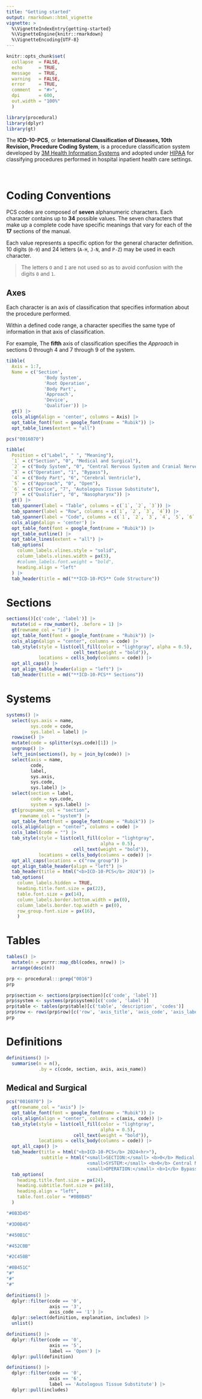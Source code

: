```yaml
---
title: "Getting started"
output: rmarkdown::html_vignette
vignette: >
  %\VignetteIndexEntry{getting-started}
  %\VignetteEngine{knitr::rmarkdown}
  %\VignetteEncoding{UTF-8}
---
```


```r
knitr::opts_chunk$set(
  collapse  = FALSE,
  echo      = TRUE,
  message   = TRUE, 
  warning   = FALSE,
  error     = TRUE,
  comment   = "#>",
  dpi       = 600, 
  out.width = "100%"
  )
```

```r
library(procedural)
library(dplyr)
library(gt)
```


The __ICD-10-PCS__, or __International Classification of Diseases, 10th Revision, Procedure Coding System__, is a procedure classification system developed by [3M Health Information Systems](https://www.3m.com/3M/en_US/health-information-systems-us/) and adopted under [HIPAA](https://en.wikipedia.org/wiki/Health_Insurance_Portability_and_Accountability_Act) for classifying procedures performed in hospital inpatient health care settings.

<br>

# Coding Conventions

PCS codes are composed of __seven__ alphanumeric characters. Each character contains up to __34__ possible values. The seven characters that make up a complete code have specific meanings that vary for each of the __17__ sections of the manual.

Each value represents a specific option for the general character definition. 10 digits (`0-9`) and 24 letters (`A-H`, `J-N`, and `P-Z`) may be used in each character. 

> The letters `O` and `I` are not used so as to avoid confusion with the digits `0` and `1`.

## Axes

Each character is an axis of classification that specifies information about the procedure performed. 

Within a defined code range, a character specifies the same type of information in that axis of classification.

For example, The __fifth__ axis of classification specifies the _Approach_ in sections 0 through 4 and 7 through 9 of the system.


```r
tibble(
  Axis = 1:7,
  Name = c('Section',
              'Body System',
              'Root Operation',
              'Body Part',
              'Approach',
              'Device',
              'Qualifier')) |> 
  gt() |> 
  cols_align(align = 'center', columns = Axis) |> 
  opt_table_font(font = google_font(name = "Rubik")) |> 
  opt_table_lines(extent = "all")
```

```r
pcs("0016070")
```


```r
tibble(
  Position = c("Label", " ", "Meaning"),
  `1` = c("Section", "0", "Medical and Surgical"),
  `2` = c("Body System", "0", "Central Nervous System and Cranial Nerves"),
  `3` = c("Operation", "1", "Bypass"),
  `4` = c("Body Part", "6", "Cerebral Ventricle"),
  `5` = c("Approach", "0", "Open"),
  `6` = c("Device", "7", "Autologous Tissue Substitute"),
  `7` = c("Qualifier", "0", "Nasopharynx")) |> 
  gt() |> 
  tab_spanner(label = "Table", columns = c(`1`, `2`, `3`)) |>
  tab_spanner(label = "Row", columns = c(`1`, `2`, `3`, `4`)) |>
  tab_spanner(label = "Code", columns = c(`1`, `2`, `3`, `4`, `5`, `6`, `7`)) |>
  cols_align(align = 'center') |> 
  opt_table_font(font = google_font(name = "Rubik")) |> 
  opt_table_outline() |> 
  opt_table_lines(extent = "all") |> 
  tab_options(
    column_labels.vlines.style = "solid",
    column_labels.vlines.width = px(3),
    #column_labels.font.weight = "bold",
    heading.align = "left"
  ) |> 
  tab_header(title = md("**ICD-10-PCS** Code Structure"))
```


# Sections

```r
sections()[c('code', 'label')] |> 
  mutate(id = row_number(), .before = 1) |>
  gt(rowname_col = "id") |> 
  opt_table_font(font = google_font(name = "Rubik")) |> 
  cols_align(align = "center", columns = code) |>
  tab_style(style = list(cell_fill(color = "lightgray", alpha = 0.5), 
                         cell_text(weight = "bold")), 
            locations = cells_body(columns = code)) |> 
  opt_all_caps() |> 
  opt_align_table_header(align = "left") |>
  tab_header(title = md("**ICD-10-PCS** Sections"))
```

# Systems

```r
systems() |> 
  select(sys.axis = name,
         sys.code = code, 
         sys.label = label) |>
  rowwise() |> 
  mutate(code = splitter(sys.code)[1]) |> 
  ungroup() |>
  left_join(sections(), by = join_by(code)) |> 
  select(axis = name, 
         code, 
         label, 
         sys.axis, 
         sys.code, 
         sys.label) |> 
  select(section = label, 
         code = sys.code, 
         system = sys.label) |> 
  gt(groupname_col = "section", 
     rowname_col = "system") |>
  opt_table_font(font = google_font(name = "Rubik")) |> 
  cols_align(align = "center", columns = code) |>
  cols_label(code = "") |> 
  tab_style(style = list(cell_fill(color = "lightgray", 
                                   alpha = 0.5), 
                         cell_text(weight = "bold")), 
            locations = cells_body(columns = code)) |> 
  opt_all_caps(locations = c("row_group")) |> 
  opt_align_table_header(align = "left") |>
  tab_header(title = html("<b>ICD-10-PCS</b> 2024")) |> 
  tab_options(
    column_labels.hidden = TRUE,
    heading.title.font.size = px(22),
    table.font.size = px(14),
    column_labels.border.bottom.width = px(0),
    column_labels.border.top.width = px(0),
    row_group.font.size = px(16),
    )
```


# Tables

```r
tables() |> 
  mutate(n = purrr::map_dbl(codes, nrow)) |> 
  arrange(desc(n))
```

```r
prp <- procedural:::prep("0016")
prp
```


```r
prp$section <- sections(prp$section)[c('code', 'label')]
prp$system <- systems(prp$system)[c('code', 'label')]
prp$table <- tables(prp$table)[c('table', 'description', 'codes')]
prp$row <- rows(prp$row)[c('row', 'axis_title', 'axis_code', 'axis_label')]
prp
```

# Definitions

```r
definitions() |> 
  summarise(n = n(), 
            .by = c(code, section, axis, axis_name))
```

## Medical and Surgical

```r
pcs("0016070") |> 
  gt(rowname_col = "axis") |> 
  opt_table_font(font = google_font(name = "Rubik")) |> 
  cols_align(align = "center", columns = c(axis, code)) |>
  tab_style(style = list(cell_fill(color = "lightgray", 
                                   alpha = 0.5), 
                         cell_text(weight = "bold")), 
            locations = cells_body(columns = code)) |> 
  opt_all_caps() |> 
  tab_header(title = html("<b>ICD-10-PCS</b> 2024<hr>"),
             subtitle = html("<small>SECTION:</small> <b>0</b> Medical and Surgical<br>
                              <small>SYSTEM:</small> <b>0</b> Central Nervous System and Cranial Nerves<br>
                              <small>OPERATION:</small> <b>1</b> Bypass<br><br>")) |> 
  tab_options(
    heading.title.font.size = px(24),
    heading.subtitle.font.size = px(18),
    heading.align = "left",
    table.font.color = "#0B0B45"
  )
```

```r
"#0B3D45"

"#3D0B45"

"#450B1C"

"#452C0B"

"#2C450B"

"#0B451C"
"#"
"#"
"#"
```


```r
definitions() |> 
  dplyr::filter(code == '0', 
                axis == '3', 
                axis_code == '1') |> 
  dplyr::select(definition, explanation, includes) |> 
  unlist()
```


```r
definitions() |> 
  dplyr::filter(code == '0', 
                axis == '5',
                label == 'Open') |> 
  dplyr::pull(definition)
```


```r
definitions() |> 
  dplyr::filter(code == '0', 
                axis == '6',
                label == 'Autologous Tissue Substitute') |> 
  dplyr::pull(includes)
```
